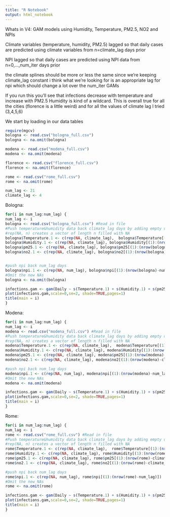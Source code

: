 ```yaml
---
title: "R Notebook"
output: html_notebook
---
```

Whats in V4:
GAM models using Humidity, Temperature, PM2.5, NO2 and NPIs

Climate variables (temperature, humidity, PM2.5) lagged so that daily cases are predicted using climate variables from n=climate_lag days prior

NPI lagged so that daily cases are predicted using NPI data from n=0,...,num_iter days prior

the climate splines should be more or less the same since we're keeping climate_lag constant
i think what we're looking for is an appropriate lag for npi which should change a lot over the num_iter GAMs

If you run this you'll see that infections decrease with temperature and increase with PM2.5
Humidity is kind of a wildcard. 
This is overall true for all the cities (florence is a little weird) and for all the values of climate lag I tried (3,4,5,6)


We start by loading in our data tables

```r
require(mgcv)
bologna <- read.csv("bologna_full.csv")
bologna <- na.omit(bologna)

modena <- read.csv("modena_full.csv")
modena <- na.omit(modena)

florence <- read.csv("florence_full.csv")
florence <- na.omit(florence)

rome <- read.csv("rome_full.csv")
rome <- na.omit(rome)

num_lag <- 21
climate_lag <- 4
```


Bologna:
```r
for(i in num_lag:num_lag) {
num_lag <- i
bologna <- read.csv("bologna_full.csv") #Read in file
#Push temperature&humidity data back climate_lag days by adding empty data in front
#rep(NA, n) creates a vector of length n filled with NA
bologna$Temperature.1 <- c(rep(NA, climate_lag),  bologna$Temperature[(1):(nrow(bologna)-climate_lag)]) 
bologna$Humidity.1 <- c(rep(NA, climate_lag), bologna$Humidity[(1):(nrow(bologna)-climate_lag)])
bologna$pm25.1 <- c(rep(NA, climate_lag), bologna$pm25[(1):(nrow(bologna)-climate_lag)])
bologna$no2.1 <- c(rep(NA, climate_lag), bologna$no2[(1):(nrow(bologna)-climate_lag)])


#push npi back num_lag days
bologna$npi.1 <- c(rep(NA, num_lag), bologna$npi[(1):(nrow(bologna)-num_lag)])
#Omit the new NAs
bologna <- na.omit(bologna)

infections.gam <- gam(Daily ~ s(Temperature.1) + s(Humidity.1) + s(pm25.1) + s(no2.1)+ s(npi.1, k=4), family=poisson(link="log"), data=bologna)
plot(infections.gam,scale=0,se=2, shade=TRUE,pages=1)
title(main = i)
}
```

Modena:
```r
for(i in num_lag:num_lag) {
num_lag <- i
modena <- read.csv("modena_full.csv") #Read in file
#Push temperature&humidity data back climate_lag days by adding empty data in front
#rep(NA, n) creates a vector of length n filled with NA
modena$Temperature.1 <- c(rep(NA, climate_lag),  modena$Temperature[(1):(nrow(modena)-climate_lag)]) 
modena$Humidity.1 <- c(rep(NA, climate_lag), modena$Humidity[(1):(nrow(modena)-climate_lag)])
modena$pm25.1 <- c(rep(NA, climate_lag), modena$pm25[(1):(nrow(modena)-climate_lag)])
modena$no2.1 <- c(rep(NA, climate_lag), modena$no2[(1):(nrow(modena)-climate_lag)])

#push npi back num_lag days
modena$npi.1 <- c(rep(NA, num_lag), modena$npi[(1):(nrow(modena)-num_lag)])
#Omit the new NAs
modena <- na.omit(modena)

infections.gam <- gam(Daily ~ s(Temperature.1) + s(Humidity.1) + s(pm25.1) + s(no2.1) + s(npi.1, k=4), family=poisson(link="log"), data=modena)
plot(infections.gam,scale=0,se=2, shade=TRUE,pages=1)
title(main = i)
}

```




Rome:
```r
for(i in num_lag:num_lag) {
num_lag <- i
rome <- read.csv("rome_full.csv") #Read in file
#Push temperature&humidity data back climate_lag days by adding empty data in front
#rep(NA, n) creates a vector of length n filled with NA
rome$Temperature.1 <- c(rep(NA, climate_lag),  rome$Temperature[(1):(nrow(rome)-climate_lag)]) 
rome$Humidity.1 <- c(rep(NA, climate_lag), rome$Humidity[(1):(nrow(rome)-climate_lag)])
rome$pm25.1 <- c(rep(NA, climate_lag), rome$pm25[(1):(nrow(rome)-climate_lag)])
rome$no2.1 <- c(rep(NA, climate_lag), rome$no2[(1):(nrow(rome)-climate_lag)])

#push npi back num_lag days
rome$npi.1 <- c(rep(NA, num_lag), rome$npi[(1):(nrow(rome)-num_lag)])
#Omit the new NAs
rome <- na.omit(rome)

infections.gam <- gam(Daily ~ s(Temperature.1) + s(Humidity.1) + s(pm25.1)+s(npi.1, k=4) + s(no2.1), family=poisson(link="log"), data=rome)
plot(infections.gam,scale=0,se=2, shade=TRUE,pages=1)
title(main = i)
}
```
